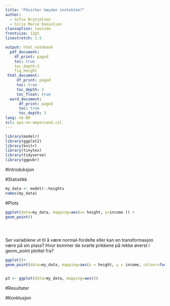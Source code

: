```yaml
---
title: "Påvirker høyden inntekten?"
author:
  - Sofie Brynjelsen
  - Silje Marie Danielsen
classoption: twoside
frontsize: 12pt
linestretch: 1.5

output: html_notebook
  pdf_document:
    df_print: paged
    toc: true
    toc_depth:3
    fig_height
 html_document:
     df_print: paged
     toc: true
     toc_depth: 3
     toc_float: true
  word_document:
      df_print: paged
      toc: true
      toc_depth: 3
lang: nb-NO
scl: apa-no-ampersand.csl
---
```



```r
library(modelr)
library(ggplot2)
library(knitr)
library(tinytex)
library(tidyverse)
library(ggpubr)

```


#Introduksjon


#Statistikk

```r
my_data <- modelr::heights
names(my_data)
```


#Plots
```r
ggplot(data=my_data, mapping=aes(x= height, y=income )) +
geom_point()


  
```
Ser variablene ut til å være normal-fordelte eller kan en transformasjon være på sin plass? Hvor kommer de svarte prikkene på rekke øverst i geom_point plottet fra?



```r
ggplot()+
geom_point(data=my_data, mapping=aes(x = height, y = income, colour=factor(sex)))



```
```r
p3 <- ggplot(data=my_data, mapping=aes())
```


#Resultater


#Konklusjon


